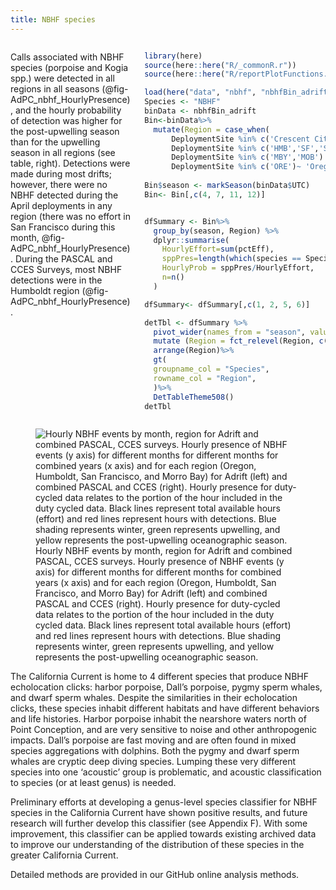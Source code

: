 ```yaml
---
title: NBHF species
---
```


::: columns
::: {.column width="40%"}

Calls associated with NBHF species (porpoise and Kogia spp.) were detected in all regions in all seasons (@fig-AdPC_nbhf_HourlyPresence), and the hourly probability of detection was higher for the post-upwelling season than for the upwelling season in all regions (see table, right). Detections were made during most drifts; however, there were no NBHF detected during the April deployments in any region (there was no effort in San Francisco during this month, @fig-AdPC_nbhf_HourlyPresence). During the PASCAL and CCES Surveys, most NBHF detections were in the Humboldt region (@fig-AdPC_nbhf_HourlyPresence).
:::

::: {.column width="60%"}

```r
library(here)
source(here::here("R/_commonR.r"))
source(here::here("R/reportPlotFunctions.r"))

load(here("data", "nbhf", "nbhfBin_adrift.rdata"))
Species <- "NBHF"
binData <- nbhfBin_adrift
Bin<-binData%>%
  mutate(Region = case_when(
      DeploymentSite %in% c('Crescent City','HUM') ~ 'Humboldt',
      DeploymentSite %in% c('HMB','SF','SFB') ~ 'San Francisco',
      DeploymentSite %in% c('MBY','MOB') ~ 'Morro Bay',
      DeploymentSite %in% c('ORE')~ 'Oregon'))
  
Bin$season <- markSeason(binData$UTC)
Bin<- Bin[,c(4, 7, 11, 12)]


dfSummary <- Bin%>%
  group_by(season, Region) %>%
  dplyr::summarise(
    HourlyEffort=sum(pctEff),
    sppPres=length(which(species == Species)),
    HourlyProb = sppPres/HourlyEffort,
    n=n()
  )

dfSummary<- dfSummary[,c(1, 2, 5, 6)]

detTbl <- dfSummary %>%
  pivot_wider(names_from = "season", values_from = c("HourlyProb", "n"))%>%
  mutate (Region = fct_relevel(Region, c("Oregon", "Humboldt", "San Francisco", "Morro Bay")))%>%
  arrange(Region)%>%
  gt(
  groupname_col = "Species",
  rowname_col = "Region",
  )%>%
  DetTableTheme508()
detTbl
```
:::
:::


![Hourly NBHF events by month, region for Adrift and combined PASCAL, CCES surveys. Hourly presence of NBHF events (y axis) for different months for different months for combined years (x axis) and for each region (Oregon, Humboldt, San Francisco, and Morro Bay) for Adrift (left) and combined PASCAL and CCES (right). Hourly presence for duty-cycled data relates to the portion of the hour included in the duty cycled data. Black lines represent total available hours (effort) and red lines represent hours with detections. Blue shading represents winter, green represents upwelling, and yellow represents the post-upwelling oceanographic season.](/figs/AdPC_nbhf_HourlyPresence.png){#fig-AdPC_nbhf_HourlyPresence fig-alt="Hourly presence of narrow band high frequency (NBHF) species detected during the Adrift study (left graph) and the combined PASCAL/CCES surveys (right graph). Detections in Oregon are shown in the top graphs, then Humboldt, San Francisco, and Morro Bay at the bottom. The number of hours is provided on the x-axis, and the date on the y-axis, with seasons shaded in blue for winter, green for upwelling, and yellow for the post-upwelling season. Effort is outlined with a black line, and hours of effort with detections are highlighted in red. Detection of NBHF varied by drift for Adrift surveys, and detections during PASCAL/CCES were greater in Humboldt and San Francisco."}

The California Current is home to 4 different species that produce NBHF echolocation clicks: harbor porpoise, Dall’s porpoise, pygmy sperm whales, and dwarf sperm whales. Despite the similarities in their echolocation clicks, these species inhabit different habitats and have different behaviors and life histories. Harbor porpoise inhabit the nearshore waters north of Point Conception, and are very sensitive to noise and other anthropogenic impacts. Dall’s porpoise are fast moving and are often found in mixed species aggregations with dolphins. Both the pygmy and dwarf sperm whales are cryptic deep diving species. Lumping these very different species into one ‘acoustic’ group is problematic, and acoustic classification to species (or at least genus) is needed.

Preliminary efforts at developing a genus-level species classifier for NBHF species in the California Current have shown positive results, and future research will further develop this classifier (see Appendix F). With some improvement, this classifier can be applied towards existing archived data to improve our understanding of the distribution of these species in the greater California Current.

Detailed methods are provided in our GitHub online analysis methods.
